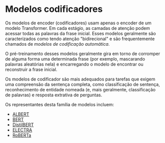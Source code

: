 # Modelos codificadores

<CourseFloatingBanner
    chapter={1}
    classNames="absolute z-10 right-0 top-0"
/>

<Youtube id="MUqNwgPjJvQ" />

Os modelos de encoder (codificadores) usam apenas o encoder de um modelo Transformer. Em cada estágio, as camadas de atenção podem acessar todas as palavras da frase inicial. Esses modelos geralmente são caracterizados como tendo atenção "bidirecional" e são frequentemente chamados de *modelos de codificação automática*.

O pré-treinamento desses modelos geralmente gira em torno de corromper de alguma forma uma determinada frase (por exemplo, mascarando palavras aleatórias nela) e encarregando o modelo de encontrar ou reconstruir a frase inicial.

Os modelos de codificador são mais adequados para tarefas que exigem uma compreensão da sentença completa, como classificação de sentença, reconhecimento de entidade nomeada (e, mais geralmente, classificação de palavras) e resposta extrativa de perguntas.

Os representantes desta família de modelos incluem:

- [ALBERT](https://huggingface.co/transformers/model_doc/albert.html)
- [BERT](https://huggingface.co/transformers/model_doc/bert.html)
- [DistilBERT](https://huggingface.co/transformers/model_doc/distilbert.html)
- [ELECTRA](https://huggingface.co/transformers/model_doc/electra.html)
- [RoBERTa](https://huggingface.co/transformers/model_doc/roberta.html)
